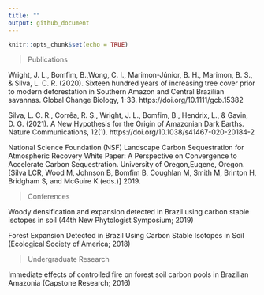 ```yaml
---
title: ""
output: github_document
---
```


```r
knitr::opts_chunk$set(echo = TRUE)
```
>Publications

Wright, J. L., Bomfim, B.,Wong, C. I., Marimon-Júnior, B. H., Marimon, B. S., & Silva, L. C. R. (2020). Sixteen hundred years of increasing tree cover prior to modern deforestation in Southern Amazon and Central Brazilian savannas. Global Change Biology, 1-33. https://doi.org/10.1111/gcb.15382

Silva, L. C. R., Corrêa, R. S., Wright, J. L., Bomfim, B., Hendrix, L., & Gavin, D. G. (2021). A New Hypothesis for the Origin of Amazonian Dark Earths. Nature Communications, 12(1). https://doi.org/10.1038/s41467-020-20184-2

National Science Foundation (NSF) Landscape Carbon Sequestration for Atmospheric Recovery White Paper: A Perspective on Convergence to Accelerate Carbon Sequestration. University of Oregon,Eugene, Oregon. [Silva LCR, Wood M, Johnson B, Bomfim B, Coughlan M, Smith M, Brinton H, Bridgham S, and McGuire K (eds.)] 2019.

>Conferences

Woody densification and expansion detected in Brazil using carbon stable isotopes in soil (44th New Phytologist Symposium; 2019)

Forest Expansion Detected in Brazil Using Carbon Stable Isotopes in Soil (Ecological Society of America; 2018)

>Undergraduate Research

Immediate effects of controlled fire on forest soil carbon pools in Brazilian Amazonia (Capstone Research; 2016)
